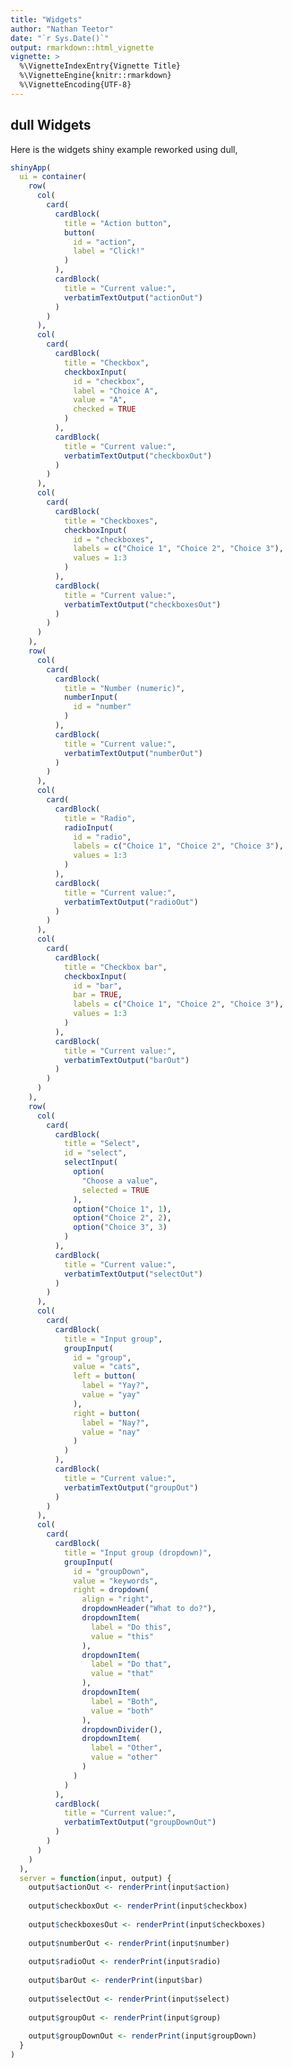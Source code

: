 ```yaml
---
title: "Widgets"
author: "Nathan Teetor"
date: "`r Sys.Date()`"
output: rmarkdown::html_vignette
vignette: >
  %\VignetteIndexEntry{Vignette Title}
  %\VignetteEngine{knitr::rmarkdown}
  %\VignetteEncoding{UTF-8}
---
```


## dull Widgets

Here is the widgets shiny example reworked using dull,

```R
shinyApp(
  ui = container(
    row(
      col(
        card(
          cardBlock(
            title = "Action button",
            button(
              id = "action",
              label = "Click!"
            )
          ),
          cardBlock(
            title = "Current value:",
            verbatimTextOutput("actionOut")
          )
        )
      ),
      col(
        card(
          cardBlock(
            title = "Checkbox",
            checkboxInput(
              id = "checkbox",
              label = "Choice A",
              value = "A",
              checked = TRUE
            )
          ),
          cardBlock(
            title = "Current value:",
            verbatimTextOutput("checkboxOut")
          )
        )
      ),
      col(
        card(
          cardBlock(
            title = "Checkboxes",
            checkboxInput(
              id = "checkboxes",
              labels = c("Choice 1", "Choice 2", "Choice 3"),
              values = 1:3
            )
          ),
          cardBlock(
            title = "Current value:",
            verbatimTextOutput("checkboxesOut")
          )
        )
      )
    ),
    row(
      col(
        card(
          cardBlock(
            title = "Number (numeric)",
            numberInput(
              id = "number"
            )
          ),
          cardBlock(
            title = "Current value:",
            verbatimTextOutput("numberOut")
          )
        )
      ),
      col(
        card(
          cardBlock(
            title = "Radio",
            radioInput(
              id = "radio",
              labels = c("Choice 1", "Choice 2", "Choice 3"),
              values = 1:3
            )
          ),
          cardBlock(
            title = "Current value:",
            verbatimTextOutput("radioOut")
          )
        )
      ),
      col(
        card(
          cardBlock(
            title = "Checkbox bar",
            checkboxInput(
              id = "bar",
              bar = TRUE,
              labels = c("Choice 1", "Choice 2", "Choice 3"),
              values = 1:3
            )
          ),
          cardBlock(
            title = "Current value:",
            verbatimTextOutput("barOut")
          )
        )
      )
    ),
    row(
      col(
        card(
          cardBlock(
            title = "Select",
            id = "select",
            selectInput(
              option(
                "Choose a value", 
                selected = TRUE
              ),
              option("Choice 1", 1),
              option("Choice 2", 2),
              option("Choice 3", 3)
            )
          ),
          cardBlock(
            title = "Current value:",
            verbatimTextOutput("selectOut")
          )
        )
      ),
      col(
        card(
          cardBlock(
            title = "Input group",
            groupInput(
              id = "group",
              value = "cats",
              left = button(
                label = "Yay?", 
                value = "yay"
              ),
              right = button(
                label = "Nay?", 
                value = "nay"
              )
            )
          ),
          cardBlock(
            title = "Current value:",
            verbatimTextOutput("groupOut")
          )
        )
      ),
      col(
        card(
          cardBlock(
            title = "Input group (dropdown)",
            groupInput(
              id = "groupDown",
              value = "keywords",
              right = dropdown(
                align = "right",
                dropdownHeader("What to do?"),
                dropdownItem(
                  label = "Do this", 
                  value = "this"
                ),
                dropdownItem(
                  label = "Do that",
                  value = "that"
                ),
                dropdownItem(
                  label = "Both", 
                  value = "both"
                ),
                dropdownDivider(),
                dropdownItem(
                  label = "Other", 
                  value = "other"
                )
              )
            )
          ),
          cardBlock(
            title = "Current value:",
            verbatimTextOutput("groupDownOut")
          )
        )
      )
    )
  ),
  server = function(input, output) {
    output$actionOut <- renderPrint(input$action)
    
    output$checkboxOut <- renderPrint(input$checkbox)
    
    output$checkboxesOut <- renderPrint(input$checkboxes)
    
    output$numberOut <- renderPrint(input$number)
    
    output$radioOut <- renderPrint(input$radio)
    
    output$barOut <- renderPrint(input$bar)
    
    output$selectOut <- renderPrint(input$select)
    
    output$groupOut <- renderPrint(input$group)
    
    output$groupDownOut <- renderPrint(input$groupDown)
  }
)
```
